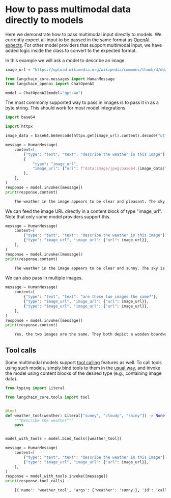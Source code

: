 # How to pass multimodal data directly to models

Here we demonstrate how to pass multimodal input directly to models. 
We currently expect all input to be passed in the same format as [OpenAI expects](https://platform.openai.com/docs/guides/vision).
For other model providers that support multimodal input, we have added logic inside the class to convert to the expected format.

In this example we will ask a model to describe an image.

```python
image_url = "https://upload.wikimedia.org/wikipedia/commons/thumb/d/dd/Gfp-wisconsin-madison-the-nature-boardwalk.jpg/2560px-Gfp-wisconsin-madison-the-nature-boardwalk.jpg"
```


```python
from langchain_core.messages import HumanMessage
from langchain_openai import ChatOpenAI

model = ChatOpenAI(model="gpt-4o")
```

The most commonly supported way to pass in images is to pass it in as a byte string.
This should work for most model integrations.

```python
import base64

import httpx

image_data = base64.b64encode(httpx.get(image_url).content).decode("utf-8")
```


```python
message = HumanMessage(
    content=[
        {"type": "text", "text": "describe the weather in this image"},
        {
            "type": "image_url",
            "image_url": {"url": f"data:image/jpeg;base64,{image_data}"},
        },
    ],
)
response = model.invoke([message])
print(response.content)
```


<CodeOutputBlock lang="python">

```default
    The weather in the image appears to be clear and pleasant. The sky is mostly blue with scattered, light clouds, suggesting a sunny day with minimal cloud cover. There is no indication of rain or strong winds, and the overall scene looks bright and calm. The lush green grass and clear visibility further indicate good weather conditions.
```

</CodeOutputBlock>

We can feed the image URL directly in a content block of type "image_url". Note that only some model providers support this.

```python
message = HumanMessage(
    content=[
        {"type": "text", "text": "describe the weather in this image"},
        {"type": "image_url", "image_url": {"url": image_url}},
    ],
)
response = model.invoke([message])
print(response.content)
```


<CodeOutputBlock lang="python">

```default
    The weather in the image appears to be clear and sunny. The sky is mostly blue with a few scattered clouds, suggesting good visibility and a likely pleasant temperature. The bright sunlight is casting distinct shadows on the grass and vegetation, indicating it is likely daytime, possibly late morning or early afternoon. The overall ambiance suggests a warm and inviting day, suitable for outdoor activities.
```

</CodeOutputBlock>

We can also pass in multiple images.

```python
message = HumanMessage(
    content=[
        {"type": "text", "text": "are these two images the same?"},
        {"type": "image_url", "image_url": {"url": image_url}},
        {"type": "image_url", "image_url": {"url": image_url}},
    ],
)
response = model.invoke([message])
print(response.content)
```


<CodeOutputBlock lang="python">

```default
    Yes, the two images are the same. They both depict a wooden boardwalk extending through a grassy field under a blue sky with light clouds. The scenery, lighting, and composition are identical.
```

</CodeOutputBlock>

## Tool calls

Some multimodal models support [tool calling](/docs/concepts/#functiontool-calling) features as well. To call tools using such models, simply bind tools to them in the [usual way](/docs/how_to/tool_calling), and invoke the model using content blocks of the desired type (e.g., containing image data).

```python
from typing import Literal

from langchain_core.tools import tool


@tool
def weather_tool(weather: Literal["sunny", "cloudy", "rainy"]) -> None:
    """Describe the weather"""
    pass


model_with_tools = model.bind_tools([weather_tool])

message = HumanMessage(
    content=[
        {"type": "text", "text": "describe the weather in this image"},
        {"type": "image_url", "image_url": {"url": image_url}},
    ],
)
response = model_with_tools.invoke([message])
print(response.tool_calls)
```


<CodeOutputBlock lang="python">

```default
    [{'name': 'weather_tool', 'args': {'weather': 'sunny'}, 'id': 'call_BSX4oq4SKnLlp2WlzDhToHBr'}]
```

</CodeOutputBlock>
